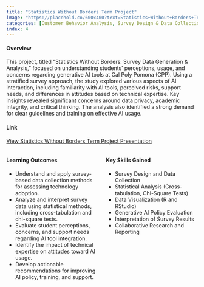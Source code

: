 ```yaml
---
title: "Statistics Without Borders Term Project"  
image: "https://placehold.co/600x400?text=Statistics+Without+Borders+Term+Project"
categories: [Customer Behavior Analysis, Survey Design & Data Collection, Attitude Measurement & Segmentation, Statistical Techniques, Risk & Concern Analysis, Practical Insights & Recommendations, Data-Driven Analysis & Quantitative Methods, Predictive Modeling & Forecasting, Visual Exploration & Interpretation, Segmentation & Comparative Analysis Insights & Recommendations Based on Analytics]
index: 4
---
```


#### **Overview**  
This project, titled "Statistics Without Borders: Survey Data Generation & Analysis," focused on understanding students' perceptions, usage, and concerns regarding generative AI tools at Cal Poly Pomona (CPP). Using a stratified survey approach, the study explored various aspects of AI interaction, including familiarity with AI tools, perceived risks, support needs, and differences in attitudes based on technical expertise. Key insights revealed significant concerns around data privacy, academic integrity, and critical thinking. The analysis also identified a strong demand for clear guidelines and training on effective AI usage.

#### **Link** 
[View Statistics Without Borders Term Project Presentation](https://raw.githubusercontent.com/jonnydlt/6400/main/images/6530%20Statistics%20without%20borders%20Term%20Project.pdf)

::: {.columns}
::: {.column width="50%"}
#### **Learning Outcomes**  
- Understand and apply survey-based data collection methods for assessing technology adoption.
- Analyze and interpret survey data using statistical methods, including cross-tabulation and chi-square tests.
- Evaluate student perceptions, concerns, and support needs regarding AI tool integration.
- Identify the impact of technical expertise on attitudes toward AI usage.
- Develop actionable recommendations for improving AI policy, training, and support.
:::
::: {.column width="50%"}
#### **Key Skills Gained**  
- Survey Design and Data Collection
- Statistical Analysis (Cross-tabulation, Chi-Square Tests)
- Data Visualization (R and RStudio)
- Generative AI Policy Evaluation
- Interpretation of Survey Results
- Collaborative Research and Reporting

:::
:::